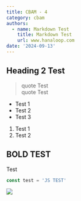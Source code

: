 ```yaml
---
title: CBAM - 4
category: cbam
authors:
  - name: Markdown Test
    title: Markdown Test
    url: www.hanaloop.com
date: '2024-09-13'
---
```


## Heading 2 Test

> quote Test\
> quote Test

* Test 1
* Test 2
* Test 3

1. Test 1
2. Test 2

## BOLD TEST

Test

```javascript
const test = 'JS TEST'
```

![](/img/HanaLoop_Logo_v3_세로2배_그레이.jpg)
